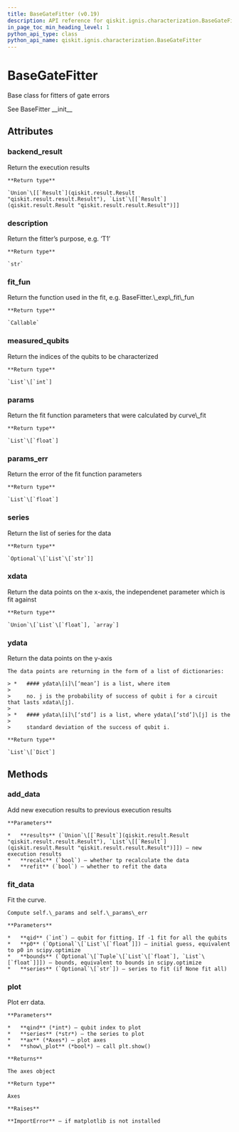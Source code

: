 ```yaml
---
title: BaseGateFitter (v0.19)
description: API reference for qiskit.ignis.characterization.BaseGateFitter in qiskit v0.19
in_page_toc_min_heading_level: 1
python_api_type: class
python_api_name: qiskit.ignis.characterization.BaseGateFitter
---
```


# BaseGateFitter

<Class id="qiskit.ignis.characterization.BaseGateFitter" isDedicatedPage={true} github="https://github.com/qiskit-community/qiskit-ignis/tree/stable/0.3/qiskit/ignis/characterization/fitters.py" signature="BaseGateFitter(description, backend_result, xdata, qubits, fit_fun, fit_p0, fit_bounds, circuit_names, series=None, expected_state='0')" modifiers="class">
  Base class for fitters of gate errors

  See BaseFitter \_\_init\_\_

  ## Attributes

  <span id="basegatefitter-backend-result" />

  ### backend\_result

  <Attribute id="qiskit.ignis.characterization.BaseGateFitter.backend_result" attributeTypeHint="Union[qiskit.result.result.Result, List[qiskit.result.result.Result]]">
    Return the execution results

    **Return type**

    `Union`\[[`Result`](qiskit.result.Result "qiskit.result.result.Result"), `List`\[[`Result`](qiskit.result.Result "qiskit.result.result.Result")]]
  </Attribute>

  <span id="basegatefitter-description" />

  ### description

  <Attribute id="qiskit.ignis.characterization.BaseGateFitter.description" attributeTypeHint="str">
    Return the fitter’s purpose, e.g. ‘T1’

    **Return type**

    `str`
  </Attribute>

  <span id="basegatefitter-fit-fun" />

  ### fit\_fun

  <Attribute id="qiskit.ignis.characterization.BaseGateFitter.fit_fun" attributeTypeHint="Callable">
    Return the function used in the fit, e.g. BaseFitter.\_exp\_fit\_fun

    **Return type**

    `Callable`
  </Attribute>

  <span id="basegatefitter-measured-qubits" />

  ### measured\_qubits

  <Attribute id="qiskit.ignis.characterization.BaseGateFitter.measured_qubits" attributeTypeHint="List[int]">
    Return the indices of the qubits to be characterized

    **Return type**

    `List`\[`int`]
  </Attribute>

  <span id="basegatefitter-params" />

  ### params

  <Attribute id="qiskit.ignis.characterization.BaseGateFitter.params" attributeTypeHint="List[float]">
    Return the fit function parameters that were calculated by curve\_fit

    **Return type**

    `List`\[`float`]
  </Attribute>

  <span id="basegatefitter-params-err" />

  ### params\_err

  <Attribute id="qiskit.ignis.characterization.BaseGateFitter.params_err" attributeTypeHint="List[float]">
    Return the error of the fit function parameters

    **Return type**

    `List`\[`float`]
  </Attribute>

  <span id="basegatefitter-series" />

  ### series

  <Attribute id="qiskit.ignis.characterization.BaseGateFitter.series" attributeTypeHint="Optional[List[str]]">
    Return the list of series for the data

    **Return type**

    `Optional`\[`List`\[`str`]]
  </Attribute>

  <span id="basegatefitter-xdata" />

  ### xdata

  <Attribute id="qiskit.ignis.characterization.BaseGateFitter.xdata" attributeTypeHint="Union[List[float], numpy.array]">
    Return the data points on the x-axis, the independenet parameter which is fit against

    **Return type**

    `Union`\[`List`\[`float`], `array`]
  </Attribute>

  <span id="basegatefitter-ydata" />

  ### ydata

  <Attribute id="qiskit.ignis.characterization.BaseGateFitter.ydata" attributeTypeHint="List[Dict]">
    Return the data points on the y-axis

    The data points are returning in the form of a list of dictionaries:

    > *   #### ydata\[i]\[‘mean’] is a list, where item
    >
    >     no. j is the probability of success of qubit i for a circuit that lasts xdata\[j].
    >
    > *   #### ydata\[i]\[‘std’] is a list, where ydata\[‘std’]\[j] is the
    >
    >     standard deviation of the success of qubit i.

    **Return type**

    `List`\[`Dict`]
  </Attribute>

  ## Methods

  <span id="basegatefitter-add-data" />

  ### add\_data

  <Function id="qiskit.ignis.characterization.BaseGateFitter.add_data" signature="BaseGateFitter.add_data(results, recalc=True, refit=True)">
    Add new execution results to previous execution results

    **Parameters**

    *   **results** (`Union`\[[`Result`](qiskit.result.Result "qiskit.result.result.Result"), `List`\[[`Result`](qiskit.result.Result "qiskit.result.result.Result")]]) – new execution results
    *   **recalc** (`bool`) – whether tp recalculate the data
    *   **refit** (`bool`) – whether to refit the data
  </Function>

  <span id="basegatefitter-fit-data" />

  ### fit\_data

  <Function id="qiskit.ignis.characterization.BaseGateFitter.fit_data" signature="BaseGateFitter.fit_data(qid=- 1, p0=None, bounds=None, series=None)">
    Fit the curve.

    Compute self.\_params and self.\_params\_err

    **Parameters**

    *   **qid** (`int`) – qubit for fitting. If -1 fit for all the qubits
    *   **p0** (`Optional`\[`List`\[`float`]]) – initial guess, equivalent to p0 in scipy.optimize
    *   **bounds** (`Optional`\[`Tuple`\[`List`\[`float`], `List`\[`float`]]]) – bounds, equivalent to bounds in scipy.optimize
    *   **series** (`Optional`\[`str`]) – series to fit (if None fit all)
  </Function>

  <span id="basegatefitter-plot" />

  ### plot

  <Function id="qiskit.ignis.characterization.BaseGateFitter.plot" signature="BaseGateFitter.plot(qind, series='0', ax=None, show_plot=True)">
    Plot err data.

    **Parameters**

    *   **qind** (*int*) – qubit index to plot
    *   **series** (*str*) – the series to plot
    *   **ax** (*Axes*) – plot axes
    *   **show\_plot** (*bool*) – call plt.show()

    **Returns**

    The axes object

    **Return type**

    Axes

    **Raises**

    **ImportError** – if matplotlib is not installed
  </Function>
</Class>

